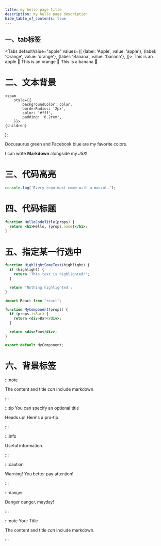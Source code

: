 ```yaml
---
title: my hello page title
description: my hello page description
hide_table_of_contents: true
---
```



<TOCInline toc={toc} />

## 一、tab标签

<Tabs
    defaultValue="apple"
    values={[
        {label: 'Apple', value: 'apple'},
        {label: 'Orange', value: 'orange'},
        {label: 'Banana', value: 'banana'},
    ]}>
    <TabItem value="apple">This is an apple 🍎</TabItem>
    <TabItem value="orange">This is an orange 🍊</TabItem>
    <TabItem value="banana">This is a banana 🍌</TabItem>
</Tabs>


# 二、文本背景
    <span
        style={{
            backgroundColor: color,
            borderRadius: '2px',
            color: '#fff',
            padding: '0.2rem',
        }}>
    {children}
  </span>
);

<Highlight color="#25c2a0">Docusaurus green</Highlight> and <Highlight color="#1877F2">Facebook blue</Highlight> are my favorite colors.

I can write **Markdown** alongside my _JSX_!


# 三、代码高亮

```jsx
console.log('Every repo must come with a mascot.');
```

# 四、代码标题

```jsx title="/src/components/HelloCodeTitle.js"
function HelloCodeTitle(props) {
  return <h1>Hello, {props.name}</h1>;
}
```

# 五、指定某一行选中

```jsx {3}
function HighlightSomeText(highlight) {
  if (highlight) {
    return 'This text is highlighted!';
  }

  return 'Nothing highlighted';
}
```


```jsx {1,4-6,11}
import React from 'react';

function MyComponent(props) {
  if (props.isBar) {
    return <div>Bar</div>;
  }

  return <div>Foo</div>;
}

export default MyComponent;
```

# 六、背景标签

:::note

The content and title *can* include markdown.

:::

:::tip You can specify an optional title

Heads up! Here's a pro-tip.

:::

:::info

Useful information.

:::

:::caution

Warning! You better pay attention!

:::

:::danger

Danger danger, mayday!

:::

:::note Your Title

The content and title *can* include markdown.

:::


